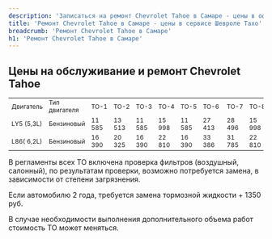 ```yaml
---
description: 'Записаться на ремонт Chevrolet Tahoe в Самаре - цены в официальном сервисе Шевроле Тахо'
title: 'Ремонт Chevrolet Tahoe в Самаре - цены в сервисе Шевроле Тахо'
breadcrumb: 'Ремонт Chevrolet Tahoe в Самаре'
h1: 'Ремонт Chevrolet Tahoe в Самаре'
---
```

<h2 style="margin-bottom: 15px;">Цены на обслуживание и ремонт Chevrolet Tahoe</h2>
<table class="specialTab" style="font-size:12px">
<tbody>
<tr>
	<td>
		 Двигатель
	</td>
	<td>
		 Тип двигателя
	</td>
	<td>
		 ТО-1
	</td>
	<td>
		 ТО-2
	</td>
	<td>
		 ТО-3
	</td>
	<td>
		 ТО-4
	</td>
	<td>
		 ТО-5
	</td>
	<td>
		 ТО-6&nbsp;
	</td>
	<td>
		 ТО-7
	</td>
	<td>
		 ТО-8
	</td>
	<td>
		 ТО-9&nbsp;
	</td>
</tr>
<tr>
	<td>
		 LY5 (5,3L)
	</td>
	<td>
		 Бензиновый
	</td>
	<td>
		 11 585
	</td>
	<td>
		 13 513
	</td>
	<td>
		 11 585
	</td>
	<td>
		 15 998
	</td>
	<td>
		 11 585
	</td>
	<td>
		 27 413
	</td>
	<td>
		 28 496
	</td>
	<td>
		 15 998
	</td>
	<td>
		 11 585
	</td>
</tr>
<tr>
	<td>
		 L86( 6,2L)
	</td>
	<td>
		 Бензиновый
	</td>
	<td>
		 16 390
	</td>
	<td>
		 20 325
	</td>
	<td>
		 16 390
	</td>
	<td>
		 22 810
	</td>
	<td>
		 16 390
	</td>
	<td>
		 33 386
	</td>
	<td>
		 31 785
	</td>
	<td>
		 22 810
	</td>
	<td>
		 16 390
	</td>
</tr>
</tbody>
</table>
<p>
	 В регламенты всех ТО включена проверка фильтров (воздушный, салонный), по результатам проверки, возможно потребуется замена, в зависимости от степени загрязнения.
</p>
<p>
	 Если автомобилю 2 года, требуется замена тормозной жидкости + 1350 руб.
</p>
<p>
	 В случае необходимости выполнения дополнительного объема работ стоимость ТО может меняться.
</p>
